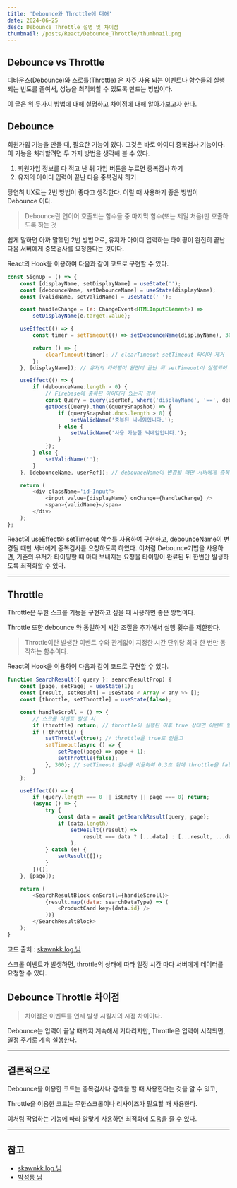 ```yaml
---
title: 'Debounce와 Throttle에 대해'
date: 2024-06-25
desc: Debounce Throttle 설명 및 차이점
thumbnail: /posts/React/Debounce_Throttle/thumbnail.png
---
```


## Debounce vs Throttle

디바운스(Debounce)와 스로틀(Throttle) 은 자주 사용 되는 이벤트나 함수들의 실행되는 빈도를 줄여서,
성능을 최적화할 수 있도록 만드는 방법이다.

이 글은 위 두가지 방법에 대해 설명하고 차이점에 대해 알아가보고자 한다.

## Debounce

회원가입 기능을 만들 때, 필요한 기능이 있다.
그것은 바로 아이디 중복검사 기능이다.
이 기능을 처리할려면 두 가지 방법을 생각해 볼 수 있다.

1. 회원가입 정보를 다 적고 난 뒤 가입 버튼을 누르면 중복검사 하기
2. 유저의 아이디 입력이 끝난 다음 중복검사 하기

당연히 UX로는 2번 방법이 좋다고 생각한다. 이럴 때 사용하기 좋은 방법이 Debounce 이다.

> Debounce란 연이어 호출되는 함수들 중 마지막 함수(또는 제일 처음)만 호출하도록 하는 것

쉽게 말하면 아까 말했던 2번 방법으로,
유저가 아이디 입력하는 타이핑이 완전히 끝난 다음 서버에게 중복검사를 요청한다는 것이다.

React의 Hook을 이용하여 다음과 같이 코드로 구현할 수 있다.

```js {10,13,15,31}
const SignUp = () => {
	const [displayName, setDisplayName] = useState('');
	const [debounceName, setDebounceName] = useState(displayName);
	const [validName, setValidName] = useState(' ');

	const handleChange = (e: ChangeEvent<HTMLInputElement>) =>
		setDisplayName(e.target.value);

	useEffect(() => {
		const timer = setTimeout(() => setDebounceName(displayName), 300); // setTimeout 설정

		return () => {
			clearTimeout(timer); // clearTimeout setTimeout 타이머 제거
		};
	}, [displayName]); // 유저의 타이핑이 완전히 끝난 뒤 setTimeout이 실행되어 debounce가 변경

	useEffect(() => {
		if (debounceName.length > 0) {
			// Firebase에 중복된 아이디가 있는지 검사
			const Query = query(userRef, where('displayName', '==', debounceName));
			getDocs(Query).then((querySnapshot) => {
				if (querySnapshot.docs.length > 0) {
					setValidName('중복된 닉네임입니다.');
				} else {
					setValidName('사용 가능한 닉네임입니다.');
				}
			});
		} else {
			setValidName('');
		}
	}, [debounceName, userRef]); // debounceName이 변경될 때만 서버에게 중복검사 요청

	return (
		<div className='id-Input'>
			<input value={displayName} onChange={handleChange} />
			<span>{validName}</span>
		</div>
	);
};
```

React의 useEffect와 setTimeout 함수를 사용하여 구현하고,
debounceName이 변경될 때만 서버에게 중복검사를 요청하도록 하였다.
이처럼 Debounce기법을 사용하면,
기존의 유저가 타이핑할 때 마다 보내지는 요청을 타이핑이 완료된 뒤 한번만 발생하도록 최적화할 수 있다.

---

## Throttle

Throttle은 무한 스크롤 기능을 구현하고 싶을 때 사용하면 좋은 방법이다.

Throttle 또한 debounce 와 동일하게 시간 조절을 추가해서 실행 횟수를 제한한다.

> Throttle이란 발생한 이벤트 수와 관계없이 지정한 시간 단위당 최대 한 번만 동작하는 함수이다.

React의 Hook을 이용하여 다음과 같이 코드로 구현할 수 있다.

```js {8-14}
function SearchResult({ query }: searchResultProp) {
	const [page, setPage] = useState(1);
	const [result, setResult] = useState < Array < any >> [];
	const [throttle, setThrottle] = useState(false);

	const handleScroll = () => {
		// 스크롤 이벤트 발생 시
		if (throttle) return; // throttle이 실행된 이후 true 상태면 이벤트 발생 X
		if (!throttle) {
			setThrottle(true); // throttle을 true로 만들고
			setTimeout(async () => {
				setPage((page) => page + 1);
				setThrottle(false);
			}, 300); // setTimeout 함수를 이용하여 0.3초 뒤에 throttle을 false로 만들어 이벤트 발생하게 함
		}
	};

	useEffect(() => {
		if (query.length === 0 || isEmpty || page === 0) return;
		(async () => {
			try {
				const data = await getSearchResult(query, page);
				if (data.length)
					setResult((result) =>
						result === data ? [...data] : [...result, ...data]
					);
			} catch (e) {
				setResult([]);
			}
		})();
	}, [page]);

	return (
		<SearchResultBlock onScroll={handleScroll}>
			{result.map((data: searchDataType) => (
				<ProductCard key={data.id} />
			))}
		</SearchResultBlock>
	);
}
```

코드 출처 : [skawnkk.log 님](https://velog.io/@skawnkk/debounce-throttle)

스크롤 이벤트가 발생하면,
throttle의 상태에 따라 일정 시간 마다 서버에게 데이터를 요청할 수 있다.

## Debounce Throttle 차이점

> 차이점은 이벤트를 언제 발생 시킬지의 시점 차이이다.

Debounce는 입력이 끝날 때까지 계속해서 기다리지만,
Throttle은 입력이 시작되면, 일정 주기로 계속 실행한다.

---

## 결론적으로

Debounce을 이용한 코드는 중복검사나 검색을 할 때 사용한다는 것을 알 수 있고,

Throttle을 이용한 코드는 무한스크롤이나 리사이즈가 필요할 때 사용한다.

이처럼 작업하는 기능에 따라 알맞게 사용하면 최적화에 도움을 줄 수 있다.

---

## 참고

- [skawnkk.log 님](https://velog.io/@skawnkk/debounce-throttle)
- [박성룡 님](https://pks2974.medium.com/throttle-%EC%99%80-debounce-%EA%B0%9C%EB%85%90-%EC%A0%95%EB%A6%AC%ED%95%98%EA%B8%B0-2335a9c426ff)
